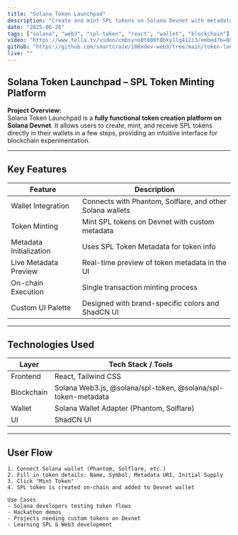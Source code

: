 ```yaml
---
title: "Solana Token Launchpad"
description: "Create and mint SPL tokens on Solana Devnet with metadata, wallet integration, and a single-click minting experience."
date: "2025-06-26"
tags: ["solana", "web3", "spl-token", "react", "wallet", "blockchain"]
video: "https://www.tella.tv/video/cmbsyno0t000t0bky1lg412i3/embed?b=0&title=0&a=0&loop=0&t=0&muted=0&wt=0"
github: "https://github.com/smartcraze/100xdev-web3/tree/main/token-lounchpad-2"
live: ""
---
```


## Solana Token Launchpad – SPL Token Minting Platform

**Project Overview:**  
Solana Token Launchpad is a **fully functional token creation platform on Solana Devnet**. It allows users to create, mint, and receive SPL tokens directly in their wallets in a few steps, providing an intuitive interface for blockchain experimentation.

---

## Key Features

| Feature                      | Description |
|-------------------------------|------------|
| Wallet Integration            | Connects with Phantom, Solflare, and other Solana wallets |
| Token Minting                 | Mint SPL tokens on Devnet with custom metadata |
| Metadata Initialization       | Uses SPL Token Metadata for token info |
| Live Metadata Preview         | Real-time preview of token metadata in the UI |
| On-chain Execution            | Single transaction minting process |
| Custom UI Palette             | Designed with brand-specific colors and ShadCN UI |

---

## Technologies Used

| Layer       | Tech Stack / Tools                         |
|------------|--------------------------------------------|
| Frontend    | React, Tailwind CSS                        |
| Blockchain  | Solana Web3.js, @solana/spl-token, @solana/spl-token-metadata |
| Wallet      | Solana Wallet Adapter (Phantom, Solflare)  |
| UI          | ShadCN UI                                  |

---

## User Flow

```plaintext
1. Connect Solana wallet (Phantom, Solflare, etc.)
2. Fill in token details: Name, Symbol, Metadata URI, Initial Supply
3. Click "Mint Token"
4. SPL token is created on-chain and added to Devnet wallet

Use Cases
- Solana developers testing token flows
- Hackathon demos
- Projects needing custom tokens on Devnet
- Learning SPL & Web3 development